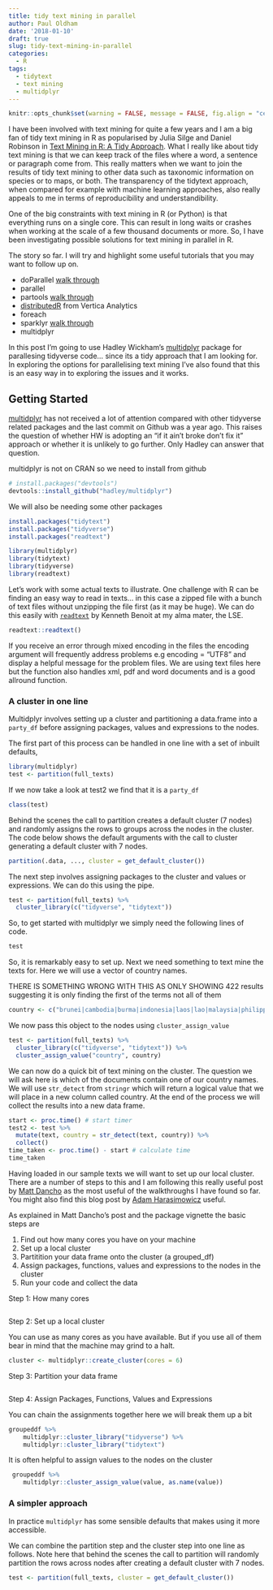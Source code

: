```yaml
---
title: tidy text mining in parallel
author: Paul Oldham
date: '2018-01-10'
draft: true
slug: tidy-text-mining-in-parallel
categories:
  - R
tags:
  - tidytext
  - text mining
  - multidplyr
---
```

```r
knitr::opts_chunk$set(warning = FALSE, message = FALSE, fig.align = "center", out.width = "600px", eval = FALSE)
```

I have been involved with text mining for quite a few years and I am a big fan of tidy text mining in R as popularised by Julia Silge and Daniel Robinson in [Text Mining in R: A Tidy Approach](https://www.tidytextmining.com/). What I really like about tidy text mining is that we can keep track of the files where a word, a sentence or paragraph come from. This really matters when we want to join the results of tidy text mining to other data such as taxonomic information on species or to maps, or both. The transparency of the tidytext approach, when compared for example with machine learning approaches, also really appeals to me in terms of reproducibility and understandibility. 

One of the big constraints with text mining in R (or Python) is that everything runs on a single core. This can result in long waits or crashes when working at the scale of a few thousand documents or more. So, I have been investigating possible solutions for text mining in parallel in R. 

The story so far. I will try and highlight some useful tutorials that you may want to follow up on. 

- doParallel [walk through](http://blog.aicry.com/r-parallel-computing-in-5-minutes/)
- parallel
- partools [walk through](https://matloff.wordpress.com/2015/08/05/partools-a-sensible-r-package-for-large-data-sets/)
- [distributedR](https://github.com/vertica/DistributedR) from Vertica Analytics
- foreach 
- sparklyr [walk through](https://spark.rstudio.com/guides/textmining/)
- multidplyr

In this post I'm going to use Hadley Wickham's [multidplyr](https://github.com/hadley/multidplyr) package for parallesing tidyverse code... since its a tidy approach that I am looking for. In exploring the options for parallelising text mining I've also found that this is an easy way in to exploring the issues and it works. 

## Getting Started

[multidplyr](https://github.com/hadley/multidplyr) has not received a lot of attention compared with other tidyverse related packages and the last commit on Github was a year ago. This raises the question of whether HW is adopting an "if it ain't broke don't fix it" approach or whether it is unlikely to go further. Only Hadley can answer that question. 

multidplyr is not on CRAN so we need to install from github

```r
# install.packages("devtools")
devtools::install_github("hadley/multidplyr")
```

We will also be needing some other packages

```r
install.packages("tidytext")
install.packages("tidyverse")
install.packages("readtext")
```

```r
library(multidplyr)
library(tidytext)
library(tidyverse)
library(readtext)
```


Let's work with some actual texts to illustrate. One challenge with R can be finding an easy way to read in texts... in this case a zipped file with a bunch of text files without unzipping the file first (as it may be huge). We can do this easily with [`readtext`](https://github.com/quanteda/readtext) by Kenneth Benoit at my alma mater, the LSE.

```r
readtext::readtext()
```

If you receive an error through mixed encoding in the files the encoding argument will frequently address problems e.g encoding = "UTF8" and display a helpful message for the problem files. We are using text files here but the function also handles xml, pdf and word documents and is a good allround function. 

### A cluster in one line

Multidplyr involves setting up a cluster and partitioning a data.frame into a `party_df` before assigning packages, values and expressions to the nodes. 

The first part of this process can be handled in one line with a set of inbuilt defaults, 

```r
library(multidplyr)
test <- partition(full_texts)
```

If we now take a look at test2 we find that it is a `party_df`

```r
class(test)
```

Behind the scenes the call to partition creates a default cluster (7 nodes) and randomly assigns the rows to groups across the nodes in the cluster. The code below shows the default arguments with the call to cluster generating a default cluster with 7 nodes. 

```r
partition(.data, ..., cluster = get_default_cluster())
```

The next step involves assigning packages to the cluster and values or expressions. We can do this using the pipe. 

```r
test <- partition(full_texts) %>%
  cluster_library(c("tidyverse", "tidytext"))
```

So, to get started with multidplyr we simply need the following lines of code. 

```r
test
```



So, it is remarkably easy to set up. Next we need something to text mine the texts for. Here we will use a vector of country names. 
 
 THERE IS SOMETHING WRONG WITH THIS AS ONLY SHOWING 422 results suggesting it is only finding the first of the terms not all of them
```r
country <- c("brunei|cambodia|burma|indonesia|laos|lao|malaysia|philippines|singapore|thailand|vietnam")
```

We now pass this object to the nodes using `cluster_assign_value`

```r
test <- partition(full_texts) %>%
  cluster_library(c("tidyverse", "tidytext")) %>%
  cluster_assign_value("country", country)
```

We can now do a quick bit of text mining on the cluster. The question we will ask here is which of the documents contain one of our country names. We will use `str_detect` from `stringr` which will return a logical value that we will place in a new column called country. At the end of the process we will collect the results into a new data frame.  

```r
start <- proc.time() # start timer
test2 <- test %>%
  mutate(text, country = str_detect(text, country)) %>% 
  collect()
time_taken <- proc.time() - start # calculate time
time_taken
```



Having loaded in our sample texts we will want to set up our local cluster. There are a number of steps to this and I am following this really useful post by [Matt Dancho](http://www.business-science.io/code-tools/2016/12/18/multidplyr.html) as the most useful of the walkthroughs I have found so far. You might also find this blog post by [Adam Harasimowicz](http://blog.aicry.com/multidplyr-dplyr-meets-parallel-processing/index.html) useful. 

As explained in Matt Dancho's post and the package vignette the basic steps are

1. Find out how many cores you have on your machine
1. Set up a local cluster
2. Partitition your data frame onto the cluster (a grouped_df)
3. Assign packages, functions, values and expressions to the nodes in the cluster
4. Run your code and collect the data

Step 1: How many cores
```r

```

Step 2: Set up a local cluster

You can use as many cores as you have available. But if you use all of them bear in mind that the machine may grind to a halt.
```r
cluster <- multidplyr::create_cluster(cores = 6)
```

Step 3: Partition your data frame

```r

```

Step 4: Assign Packages, Functions, Values and Expressions

You can chain the assignments together here we will break them up a bit

```r
groupeddf %>%
    multidplyr::cluster_library("tidyverse") %>%
    multidplyr::cluster_library("tidytext")
```

It is often helpful to assign values to the nodes on the cluster


```r
 groupeddf %>%
    multidplyr::cluster_assign_value(value, as.name(value))
```

### A simpler approach

In practice `multidplyr` has some sensible defaults that makes using it more accessible. 

We can combine the partition step and the cluster step into one line as follows. Note here that behind the scenes the call to partition will randomly partition the rows across nodes after creating a default cluster with 7 nodes. 

```r
test <- partition(full_texts, cluster = get_default_cluster())
```

